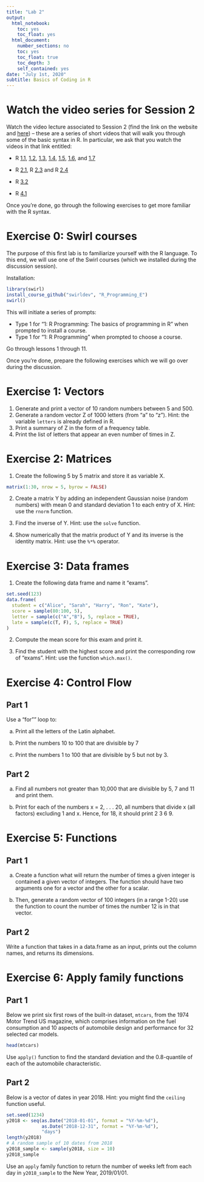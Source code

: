 ```yaml
---
title: "Lab 2"
output:
  html_notebook:
    toc: yes
    toc_float: yes
  html_document:
    number_sections: no
    toc: yes
    toc_float: true
    toc_depth: 3
    self_contained: yes
date: "July 1st, 2020"
subtitle: Basics of Coding in R
---
```


# Watch the video series for Session 2

Watch the video lecture associated to Session 2 (find the link on the website and [here](https://www.youtube.com/watch?v=iffR3fWv4xw&list=PLOU2XLYxmsIK9qQfztXeybpHvru-TrqAP)) -- these are a series of short videos that will walk you through some of the basic syntax in R. In particular, we ask that you watch the videos in that link entitled:

- R [1.1](https://www.youtube.com/watch?v=iffR3fWv4xw&list=PLOU2XLYxmsIK9qQfztXeybpHvru-TrqAP&index=1), [1.2](https://www.youtube.com/watch?v=S-o-sdlzhkE&list=PLOU2XLYxmsIK9qQfztXeybpHvru-TrqAP&index=2), [1.3](https://www.youtube.com/watch?v=YhQOV27pQfg&list=PLOU2XLYxmsIK9qQfztXeybpHvru-TrqAP&index=3), [1.4](https://www.youtube.com/watch?v=GKu5tw_bIpA&list=PLOU2XLYxmsIK9qQfztXeybpHvru-TrqAP&index=4), [1.5](https://www.youtube.com/watch?v=u5hroyx0J4o&list=PLOU2XLYxmsIK9qQfztXeybpHvru-TrqAP&index=5), [1.6](https://www.youtube.com/watch?v=cR-hEUs1rRw&list=PLOU2XLYxmsIK9qQfztXeybpHvru-TrqAP&index=6), and [1.7](https://www.youtube.com/watch?v=cR-hEUs1rRw&list=PLOU2XLYxmsIK9qQfztXeybpHvru-TrqAP&index=7)

- R [2.1](https://www.youtube.com/watch?v=qK1ElUMkhq0&list=PLOU2XLYxmsIK9qQfztXeybpHvru-TrqAP&index=8), R [2.3](https://www.youtube.com/watch?v=eVEx_pBEkRI&list=PLOU2XLYxmsIK9qQfztXeybpHvru-TrqAP&index=10) and R [2.4](https://www.youtube.com/watch?v=djI-yfk-DZM&list=PLOU2XLYxmsIK9qQfztXeybpHvru-TrqAP&index=11)

- R [3.2](https://www.youtube.com/watch?v=WuCVs3bW-ZY&list=PLOU2XLYxmsIK9qQfztXeybpHvru-TrqAP&index=14)

- R [4.1](https://www.youtube.com/watch?v=Z1wB1rHAYzQ&list=PLOU2XLYxmsIK9qQfztXeybpHvru-TrqAP&index=16)

Once you're done, go through the following exercises to get more familiar with the R syntax.


# Exercise 0: Swirl courses

The purpose of this first lab is to familiarize yourself with the R language. 
To this end, we will use one of the Swirl courses (which we installed during the discussion session).

Installation:

```r
library(swirl)
install_course_github("swirldev", "R_Programming_E")
swirl()
```

This will initiate a series of prompts:

- Type 1 for "1: R Programming: The basics of programming in R" when prompted to install a course.
- Type 1 for "1: R Programming" when prompted to choose a course.

Go through lessons 1 through 11.

Once you're done, prepare the following exercises which we will go over during the discussion.

# Exercise 1: Vectors

1. Generate and print a vector of 10 random numbers between 5 and 500.
2. Generate a random vector Z of 1000 letters (from "a" to "z"). Hint: the variable `letters` is already defined in R.
3. Print a summary of Z in the form of a frequency table.
4. Print the list of letters that appear an even number of times in Z.

# Exercise 2: Matrices

1. Create the following 5 by 5 matrix and store it as variable X.
```r
matrix(1:30, nrow = 5, byrow = FALSE)
```

2. Create a matrix Y by adding an independent Gaussian noise (random numbers) with mean 0 and standard deviation 1 to each entry of X. Hint: use the `rnorm` function.

3. Find the inverse of Y. Hint: use the `solve` function.

4. Show numerically that the matrix product of Y and its inverse is the identity matrix. Hint: use the `%*%` operator.


# Exercise 3: Data frames

1. Create the following data frame and name it “exams”.

```r
set.seed(123)
data.frame(
  student = c("Alice", "Sarah", "Harry", "Ron", "Kate"),
  score = sample(80:100, 5),
  letter = sample(c("A","B"), 5, replace = TRUE),
  late = sample(c(T, F), 5, replace = TRUE)
)
```

2. Compute the mean score for this exam and print it.

3. Find the student with the highest score and print the corresponding row of "exams". Hint: use the function `which.max()`.


# Exercise 4: Control Flow 

## Part 1

Use a "for"" loop to:

a. Print all the letters of the Latin alphabet.

b. Print the numbers 10 to 100 that are divisible by 7

c. Print the numbers 1 to 100 that are divisible by 5 but not by 3.



## Part 2

a. Find all numbers not greater than 10,000 that are divisible by 5, 7 and 11 and print them.

b. Print for each of the numbers x = 2, . . . 20, all numbers that divide x (all factors) excluding 1 and x. Hence, for 18, it should print 2 3 6 9.


# Exercise 5: Functions

## Part 1

a. Create a function what will return the number of times a given integer is contained a given vector of integers. The function should have two arguments one for a vector and the other for a scalar. 

b. Then, generate a random vector of 100 integers (in a range 1-20) use the function to count the number of times the number 12 is in that vector. 

## Part 2

Write a function that takes in a data.frame as an input, prints out the column names, and returns its dimensions.

# Exercise 6: Apply family functions

## Part 1
Below we print six first rows of the built-in dataset, `mtcars`, from the 1974 Motor Trend US magazine, which comprises information on the fuel consumption and 10 aspects of automobile design and performance for 32 selected car models. 

```r
head(mtcars)
```

Use `apply()` function to find the standard deviation and the 0.8-quantile of each of the automobile characteristic.

## Part 2

Below is a vector of dates in year 2018. Hint: you might find the `ceiling` function useful.

```r
set.seed(1234)
y2018 <- seq(as.Date("2018-01-01", format = "%Y-%m-%d"), 
             as.Date("2018-12-31", format = "%Y-%m-%d"), 
             "days")
length(y2018)
# A random sample of 10 dates from 2018
y2018_sample <- sample(y2018, size = 10)
y2018_sample
```

Use an `apply` family function to return the number of weeks left from each day in `y2018_sample` to the New Year, 2019/01/01.


